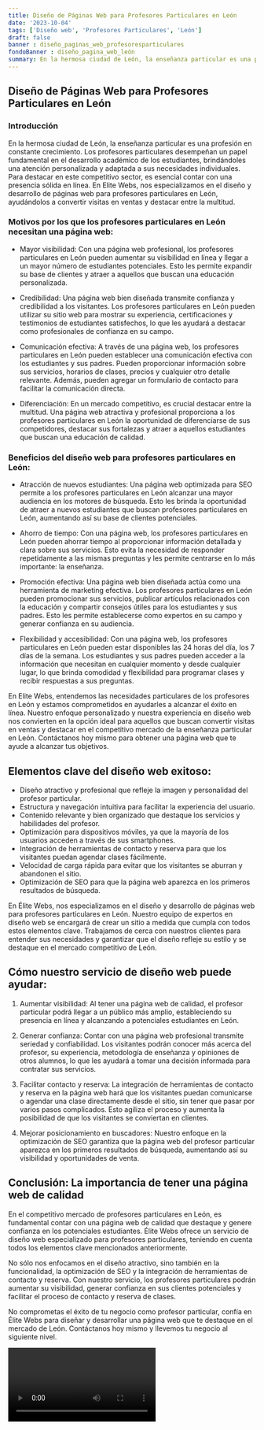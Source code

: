 ```yaml
---
title: Diseño de Páginas Web para Profesores Particulares en León
date: '2023-10-04'
tags: ['Diseño web', 'Profesores Particulares', 'León']
draft: false
banner : diseño_paginas_web_profesoresparticulares
fondoBanner : diseño_pagina_web_león
summary: En la hermosa ciudad de León, la enseñanza particular es una profesión en constante crecimiento. Los profesores particulares desempeñan un papel fundamental en el desarrollo académico de los estudiantes, brindándoles una atención personalizada y adaptada a sus necesidades individuales. Para destacar en este competitivo sector, es esencial contar con una presencia sólida en línea. En Elite Webs, nos especializamos en el diseño y desarrollo de páginas web para profesores particulares en León, ayudándolos a convertir visitas en ventas y destacar entre la multitud.
---
```


## Diseño de Páginas Web para Profesores Particulares en León

### Introducción

En la hermosa ciudad de León, la enseñanza particular es una profesión en constante crecimiento. Los profesores particulares desempeñan un papel fundamental en el desarrollo académico de los estudiantes, brindándoles una atención personalizada y adaptada a sus necesidades individuales. Para destacar en este competitivo sector, es esencial contar con una presencia sólida en línea. En Elite Webs, nos especializamos en el diseño y desarrollo de páginas web para profesores particulares en León, ayudándolos a convertir visitas en ventas y destacar entre la multitud.

### Motivos por los que los profesores particulares en León necesitan una página web:

- Mayor visibilidad: Con una página web profesional, los profesores particulares en León pueden aumentar su visibilidad en línea y llegar a un mayor número de estudiantes potenciales. Esto les permite expandir su base de clientes y atraer a aquellos que buscan una educación personalizada.

- Credibilidad: Una página web bien diseñada transmite confianza y credibilidad a los visitantes. Los profesores particulares en León pueden utilizar su sitio web para mostrar su experiencia, certificaciones y testimonios de estudiantes satisfechos, lo que les ayudará a destacar como profesionales de confianza en su campo.

- Comunicación efectiva: A través de una página web, los profesores particulares en León pueden establecer una comunicación efectiva con los estudiantes y sus padres. Pueden proporcionar información sobre sus servicios, horarios de clases, precios y cualquier otro detalle relevante. Además, pueden agregar un formulario de contacto para facilitar la comunicación directa.

- Diferenciación: En un mercado competitivo, es crucial destacar entre la multitud. Una página web atractiva y profesional proporciona a los profesores particulares en León la oportunidad de diferenciarse de sus competidores, destacar sus fortalezas y atraer a aquellos estudiantes que buscan una educación de calidad.

### Beneficios del diseño web para profesores particulares en León:

- Atracción de nuevos estudiantes: Una página web optimizada para SEO permite a los profesores particulares en León alcanzar una mayor audiencia en los motores de búsqueda. Esto les brinda la oportunidad de atraer a nuevos estudiantes que buscan profesores particulares en León, aumentando así su base de clientes potenciales.

- Ahorro de tiempo: Con una página web, los profesores particulares en León pueden ahorrar tiempo al proporcionar información detallada y clara sobre sus servicios. Esto evita la necesidad de responder repetidamente a las mismas preguntas y les permite centrarse en lo más importante: la enseñanza.

- Promoción efectiva: Una página web bien diseñada actúa como una herramienta de marketing efectiva. Los profesores particulares en León pueden promocionar sus servicios, publicar artículos relacionados con la educación y compartir consejos útiles para los estudiantes y sus padres. Esto les permite establecerse como expertos en su campo y generar confianza en su audiencia.

- Flexibilidad y accesibilidad: Con una página web, los profesores particulares en León pueden estar disponibles las 24 horas del día, los 7 días de la semana. Los estudiantes y sus padres pueden acceder a la información que necesitan en cualquier momento y desde cualquier lugar, lo que brinda comodidad y flexibilidad para programar clases y recibir respuestas a sus preguntas.

En Elite Webs, entendemos las necesidades particulares de los profesores en León y estamos comprometidos en ayudarles a alcanzar el éxito en línea. Nuestro enfoque personalizado y nuestra experiencia en diseño web nos convierten en la opción ideal para aquellos que buscan convertir visitas en ventas y destacar en el competitivo mercado de la enseñanza particular en León. Contáctanos hoy mismo para obtener una página web que te ayude a alcanzar tus objetivos.

<GifSeo />

<Cta />

## Elementos clave del diseño web exitoso:

- Diseño atractivo y profesional que refleje la imagen y personalidad del profesor particular.
- Estructura y navegación intuitiva para facilitar la experiencia del usuario.
- Contenido relevante y bien organizado que destaque los servicios y habilidades del profesor.
- Optimización para dispositivos móviles, ya que la mayoría de los usuarios acceden a través de sus smartphones.
- Integración de herramientas de contacto y reserva para que los visitantes puedan agendar clases fácilmente.
- Velocidad de carga rápida para evitar que los visitantes se aburran y abandonen el sitio.
- Optimización de SEO para que la página web aparezca en los primeros resultados de búsqueda.

En Élite Webs, nos especializamos en el diseño y desarrollo de páginas web para profesores particulares en León. Nuestro equipo de expertos en diseño web se encargará de crear un sitio a medida que cumpla con todos estos elementos clave. Trabajamos de cerca con nuestros clientes para entender sus necesidades y garantizar que el diseño refleje su estilo y se destaque en el mercado competitivo de León.

## Cómo nuestro servicio de diseño web puede ayudar:

1. Aumentar visibilidad: Al tener una página web de calidad, el profesor particular podrá llegar a un público más amplio, estableciendo su presencia en línea y alcanzando a potenciales estudiantes en León.

2. Generar confianza: Contar con una página web profesional transmite seriedad y confiabilidad. Los visitantes podrán conocer más acerca del profesor, su experiencia, metodología de enseñanza y opiniones de otros alumnos, lo que les ayudará a tomar una decisión informada para contratar sus servicios.

3. Facilitar contacto y reserva: La integración de herramientas de contacto y reserva en la página web hará que los visitantes puedan comunicarse o agendar una clase directamente desde el sitio, sin tener que pasar por varios pasos complicados. Esto agiliza el proceso y aumenta la posibilidad de que los visitantes se conviertan en clientes.

4. Mejorar posicionamiento en buscadores: Nuestro enfoque en la optimización de SEO garantiza que la página web del profesor particular aparezca en los primeros resultados de búsqueda, aumentando así su visibilidad y oportunidades de venta.

## Conclusión: La importancia de tener una página web de calidad

En el competitivo mercado de profesores particulares en León, es fundamental contar con una página web de calidad que destaque y genere confianza en los potenciales estudiantes. Élite Webs ofrece un servicio de diseño web especializado para profesores particulares, teniendo en cuenta todos los elementos clave mencionados anteriormente.

No sólo nos enfocamos en el diseño atractivo, sino también en la funcionalidad, la optimización de SEO y la integración de herramientas de contacto y reserva. Con nuestro servicio, los profesores particulares podrán aumentar su visibilidad, generar confianza en sus clientes potenciales y facilitar el proceso de contacto y reserva de clases.

No comprometas el éxito de tu negocio como profesor particular, confía en Élite Webs para diseñar y desarrollar una página web que te destaque en el mercado de León. Contáctanos hoy mismo y llevemos tu negocio al siguiente nivel.

<Video />

<CtaBot job='Profesores Particulares' city='León'/>

<Gmaps query='León+españa+maps' />